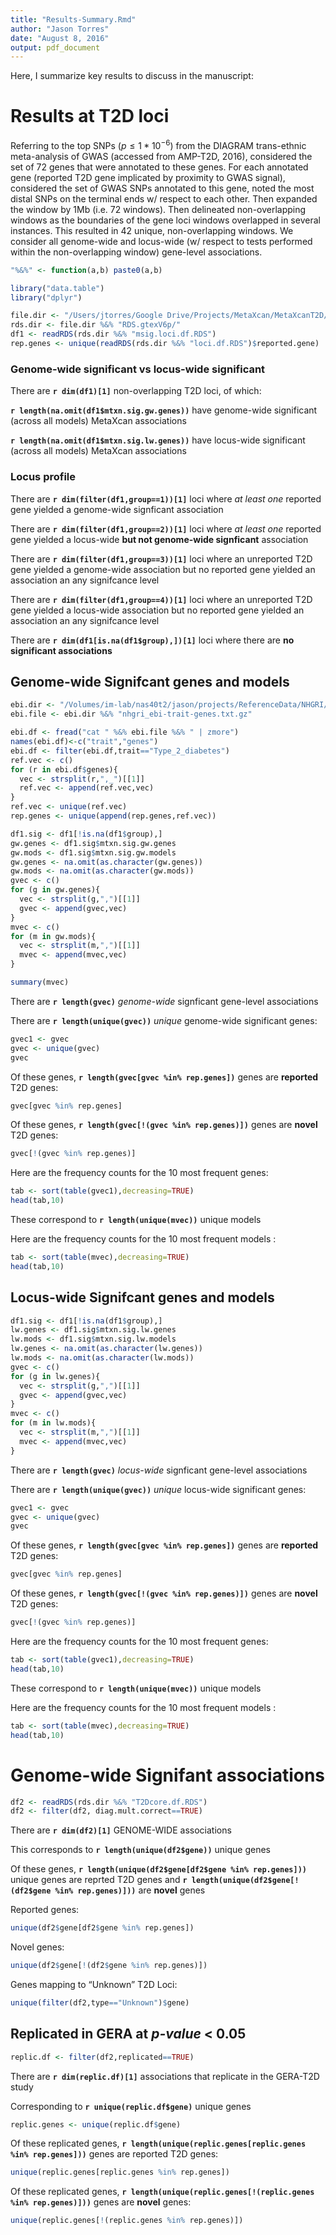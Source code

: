 ```yaml
---
title: "Results-Summary.Rmd"
author: "Jason Torres"
date: "August 8, 2016"
output: pdf_document
---
```


Here, I summarize key results to discuss in the manuscript: 

# Results at T2D loci 

Referring to the top SNPs ($p \leq 1 * 10^{-6}$) from the DIAGRAM trans-ethnic meta-analysis of GWAS (accessed from AMP-T2D, 2016), considered the set of 72 genes that were annotated to these genes. For each annotated gene (reported T2D gene implicated by proximity to GWAS signal), considered the set of GWAS SNPs annotated to this gene, noted the most distal SNPs on the terminal ends w/ respect to each other. Then expanded the window by 1Mb (i.e. 72 windows). Then delineated non-overlapping windows as the boundaries of the gene loci windows overlapped in several instances. This resulted in 42 unique, non-overlapping windows. We consider all genome-wide and locus-wide (w/ respect to tests performed within the non-overlapping window) gene-level associations. 

```r

"%&%" <- function(a,b) paste0(a,b)

library("data.table")
library("dplyr")

file.dir <- "/Users/jtorres/Google Drive/Projects/MetaXcan/MetaXcanT2D/"
rds.dir <- file.dir %&% "RDS.gtexV6p/"
df1 <- readRDS(rds.dir %&% "msig.loci.df.RDS")
rep.genes <- unique(readRDS(rds.dir %&% "loci.df.RDS")$reported.gene)

```


### Genome-wide significant vs locus-wide significant 

There are **`r dim(df1)[1]`** non-overlapping T2D loci, of which:

**`r length(na.omit(df1$mtxn.sig.gw.genes))`** have genome-wide significant (across all models) MetaXcan associations 

**`r length(na.omit(df1$mtxn.sig.lw.genes))`** have locus-wide significant (across all models) MetaXcan associations 

### Locus profile 

There are **`r dim(filter(df1,group==1))[1]`** loci where _at least one_ reported gene yielded a genome-wide signficant association

There are **`r dim(filter(df1,group==2))[1]`** loci where _at least one_ reported gene yielded a locus-wide **but not genome-wide signficant** association 

There are **`r dim(filter(df1,group==3))[1]`** loci where an unreported T2D gene yielded a genome-wide association but no reported gene yielded an association an any signifcance level

There are **`r dim(filter(df1,group==4))[1]`** loci where an unreported T2D gene yielded a locus-wide association but no reported gene yielded an association an any signifcance level

There are **`r dim(df1[is.na(df1$group),])[1]`** loci where there are **no significant associations** 

## Genome-wide Signifcant genes and models 

```r

ebi.dir <- "/Volumes/im-lab/nas40t2/jason/projects/ReferenceData/NHGRI/"
ebi.file <- ebi.dir %&% "nhgri_ebi-trait-genes.txt.gz"

ebi.df <- fread("cat " %&% ebi.file %&% " | zmore")
names(ebi.df)<-c("trait","genes")
ebi.df <- filter(ebi.df,trait=="Type_2_diabetes")
ref.vec <- c()
for (r in ebi.df$genes){
  vec <- strsplit(r,",_")[[1]]
  ref.vec <- append(ref.vec,vec)
}
ref.vec <- unique(ref.vec)
rep.genes <- unique(append(rep.genes,ref.vec))
```




```r

df1.sig <- df1[!is.na(df1$group),]
gw.genes <- df1.sig$mtxn.sig.gw.genes
gw.mods <- df1.sig$mtxn.sig.gw.models
gw.genes <- na.omit(as.character(gw.genes))
gw.mods <- na.omit(as.character(gw.mods))
gvec <- c()
for (g in gw.genes){
  vec <- strsplit(g,",")[[1]]
  gvec <- append(gvec,vec)
}
mvec <- c()
for (m in gw.mods){
  vec <- strsplit(m,",")[[1]]
  mvec <- append(mvec,vec)
}

summary(mvec)
```

There are **`r length(gvec)`** _genome-wide_ signficant gene-level associations

There are **`r length(unique(gvec))`** _unique_ genome-wide significant genes:

```r
gvec1 <- gvec
gvec <- unique(gvec)
gvec

```

Of these genes, **`r length(gvec[gvec %in% rep.genes])`** genes are **reported** T2D genes: 

```r

gvec[gvec %in% rep.genes]

```


Of these genes, **`r length(gvec[!(gvec %in% rep.genes)])`** genes are **novel** T2D genes: 

```r

gvec[!(gvec %in% rep.genes)]

```


Here are the frequency counts for the 10 most frequent genes: 

```r

tab <- sort(table(gvec1),decreasing=TRUE)
head(tab,10)

```


These correspond to **`r length(unique(mvec))`** unique models

Here are the frequency counts for the 10 most frequent models : 

```r

tab <- sort(table(mvec),decreasing=TRUE)
head(tab,10)

```


## Locus-wide Signifcant genes and models 

```r

df1.sig <- df1[!is.na(df1$group),]
lw.genes <- df1.sig$mtxn.sig.lw.genes
lw.mods <- df1.sig$mtxn.sig.lw.models
lw.genes <- na.omit(as.character(lw.genes))
lw.mods <- na.omit(as.character(lw.mods))
gvec <- c()
for (g in lw.genes){
  vec <- strsplit(g,",")[[1]]
  gvec <- append(gvec,vec)
}
mvec <- c()
for (m in lw.mods){
  vec <- strsplit(m,",")[[1]]
  mvec <- append(mvec,vec)
}

```

There are **`r length(gvec)`** _locus-wide_ signficant gene-level associations

There are **`r length(unique(gvec))`** _unique_ locus-wide significant genes:

```r

gvec1 <- gvec 
gvec <- unique(gvec)
gvec

```

Of these genes, **`r length(gvec[gvec %in% rep.genes])`** genes are **reported** T2D genes: 

```r

gvec[gvec %in% rep.genes]

```


Of these genes, **`r length(gvec[!(gvec %in% rep.genes)])`** genes are **novel** T2D genes: 

```r

gvec[!(gvec %in% rep.genes)]

```



Here are the frequency counts for the 10 most frequent genes: 

```r

tab <- sort(table(gvec1),decreasing=TRUE)
head(tab,10)

```

These correspond to **`r length(unique(mvec))`** unique models

Here are the frequency counts for the 10 most frequent models : 

```r

tab <- sort(table(mvec),decreasing=TRUE)
head(tab,10)

```


# Genome-wide Signifant associations 

```r

df2 <- readRDS(rds.dir %&% "T2Dcore.df.RDS")
df2 <- filter(df2, diag.mult.correct==TRUE)

```


There are **`r dim(df2)[1]`** GENOME-WIDE associations

This corresponds to **`r length(unique(df2$gene))`** unique genes 

Of these genes, **`r length(unique(df2$gene[df2$gene %in% rep.genes]))`** unique genes are reprted T2D genes and **`r length(unique(df2$gene[!(df2$gene %in% rep.genes)]))`** are **novel** genes 

Reported genes: 

```r

unique(df2$gene[df2$gene %in% rep.genes])

```

Novel genes: 

```r

unique(df2$gene[!(df2$gene %in% rep.genes)])

```

Genes mapping to "Unknown" T2D Loci: 

```r

unique(filter(df2,type=="Unknown")$gene)

```

## Replicated in GERA at _p-value_ < 0.05

```r

replic.df <- filter(df2,replicated==TRUE)

```

There are **`r dim(replic.df)[1]`** associations that replicate in the GERA-T2D study

Corresponding to **`r unique(replic.df$gene)`** unique genes 

```r

replic.genes <- unique(replic.df$gene)

```

Of these replicated genes, **`r length(unique(replic.genes[replic.genes %in% rep.genes]))`** genes are reported T2D genes:  

```r

unique(replic.genes[replic.genes %in% rep.genes])

```


Of these replicated genes, **`r length(unique(replic.genes[!(replic.genes %in% rep.genes)]))`** genes are **novel** genes:  

```r

unique(replic.genes[!(replic.genes %in% rep.genes)])

```

